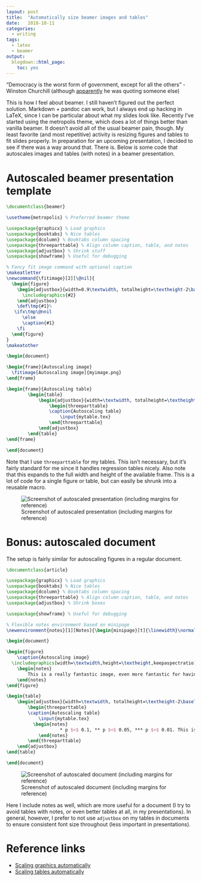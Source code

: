 ```yaml
---
layout: post
title:  "Automatically size beamer images and tables"
date:   2018-10-11
categories:
  - writing
tags:
  - latex
  - beamer
output:
  blogdown::html_page:
    toc: yes
---
```


"Democracy is the worst form of government, except for all the others" - Winston Churchill (although [apparently](https://www.nytimes.com/2017/02/14/opinion/dont-quote-them-on-it.html) he was quoting someone else)

This is how I feel about beamer. I still haven't figured out the perfect solution. Markdown + pandoc can work, but I always end up hacking in LaTeX, since I can be particular about what my slides look like. Recently I've started using the metropolis theme, which does a lot of things better than vanilla beamer. It doesn't avoid all of the usual beamer pain, though. My least favorite (and most repetitive) activity is resizing figures and tables to fit slides properly. In preparation for an upcoming presentation, I decided to see if there was a way around that. There is. Below is some code that autoscales images and tables (with notes) in a beamer presentation. 

# Autoscaled beamer presentation template

```latex
\documentclass{beamer}

\usetheme{metropolis} % Preferred beamer theme

\usepackage{graphicx} % Load graphics
\usepackage{booktabs} % Nice tables
\usepackage{dcolumn} % Booktabs column spacing
\usepackage{threeparttable} % Align column caption, table, and notes
\usepackage{adjustbox} % Shrink stuff
\usepackage{showframe} % Useful for debugging

% Fancy fit image command with optional caption
\makeatletter
\newcommand{\fitimage}[2][\@nil]{
  \begin{figure}
    \begin{adjustbox}{width=0.9\textwidth, totalheight=\textheight-2\baselineskip-2\baselineskip,keepaspectratio}
      \includegraphics{#2}
    \end{adjustbox}
    \def\tmp{#1}%
   \ifx\tmp\@nnil
      \else
      \caption{#1}
    \fi
  \end{figure}
}
\makeatother

\begin{document}

\begin{frame}{Autoscaling image}
  \fitimage[Autoscaling image]{myimage.png}
\end{frame}

\begin{frame}{Autoscaling table}
		\begin{table}
			\begin{adjustbox}{width=\textwidth, totalheight=\textheight-2\baselineskip,keepaspectratio}
				\begin{threeparttable}
				\caption{Autoscaling table}
					\input{mytable.tex}
				\end{threeparttable}
			\end{adjustbox}
		\end{table}
\end{frame}

\end{document}
```

Note that I use `threeparttable` for my tables. This isn't necessary, but it's fairly standard for me since it handles regression tables nicely. Also note that this expands to the full width and height of the available frame. This is a lot of code for a single figure or table, but can easily be shrunk into a reusable macro.

![Screenshot of autoscaled presentation (including margins for reference)](/img/autoscaled-pres.png)

# Bonus: autoscaled document

The setup is fairly similar for autoscaling figures in a regular document.

```latex
\documentclass{article}

\usepackage{graphicx} % Load graphics
\usepackage{booktabs} % Nice tables
\usepackage{dcolumn} % Booktabs column spacing
\usepackage{threeparttable} % Align column caption, table, and notes
\usepackage{adjustbox} % Shrink boxes

\usepackage{showframe} % Useful for debugging

% Flexible notes environment based on minipage
\newenvironment{notes}[1][Notes]{\begin{minipage}[t]{\linewidth}\normalsize{\itshape#1: }}{\end{minipage}}

\begin{document}

\begin{figure}
	\caption{Autoscaling image}
  \includegraphics[width=\textwidth,height=\textheight,keepaspectratio]{myimage.png}
	\begin{notes}
		This is a really fantastic image, even more fantastic for having been autoscaled.
	\end{notes}
\end{figure}

\begin{table}
	\begin{adjustbox}{width=\textwidth, totalheight=\textheight-2\baselineskip,keepaspectratio}
		\begin{threeparttable}
		\caption{Autoscaling table}
			\input{mytable.tex}
		  \begin{notes}
					* p $<$ 0.1, ** p $<$ 0.05, *** p $<$ 0.01. This is a really fantastic table, even more fantastic for having been autoscaled.
			\end{notes}
		\end{threeparttable}
	\end{adjustbox}
\end{table}

\end{document}
```

![Screenshot of autoscaled document (including margins for reference)](/img/autoscaled-paper.png)

Here I include notes as well, which are more useful for a document (I try to avoid tables with notes, or even better tables at all, in my presentations). In general, however, I prefer to not use `adjustbox` on my tables in documents to ensure consistent font size throughout (less important in presentations). 

# Reference links

- [Scaling graphics automatically](https://tex.stackexchange.com/questions/11954/automatically-scale-big-and-small-graphics-for-beamer-presentations)
- [Scaling tables automatically](https://tex.stackexchange.com/questions/13809/resizing-a-table-by-textheight/13812)